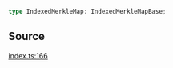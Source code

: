 ```ts
type IndexedMerkleMap: IndexedMerkleMapBase;
```

## Source

[index.ts:166](https://github.com/o1-labs/o1js/blob/6ebbc23710f6de023fea6d83dc93c5a914c571f2/src/index.ts#L166)
